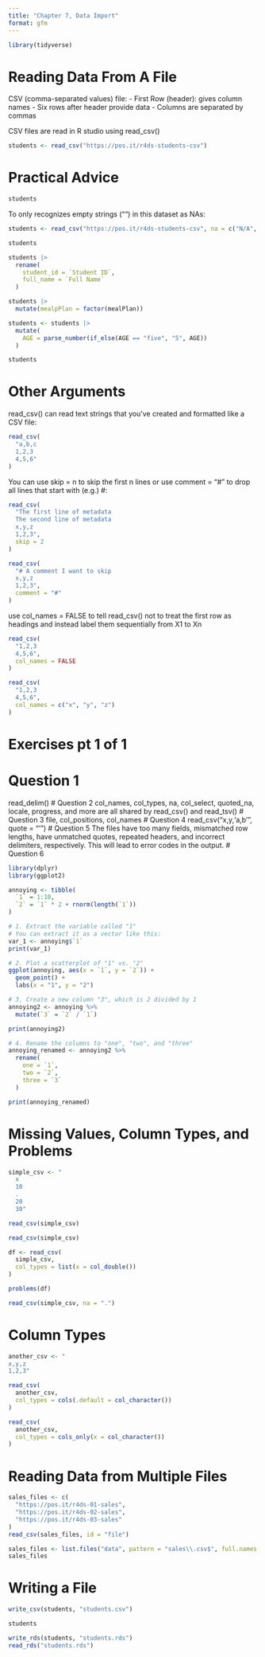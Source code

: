 ```yaml
---
title: "Chapter 7, Data Import"
format: gfm
---
```


```r
library(tidyverse)
```

# Reading Data From A File
CSV (comma-separated values) file:
- First Row (header): gives column names
- Six rows after header provide data 
- Columns are separated by commas

CSV files are read in R studio using read_csv()
```r
students <- read_csv("https://pos.it/r4ds-students-csv")
```
# Practical Advice
```r
students
```
To only recognizes empty strings (““) in this dataset as NAs:
```r
students <- read_csv("https://pos.it/r4ds-students-csv", na = c("N/A", ""))

students
```
```r
students |> 
  rename(
    student_id = `Student ID`,
    full_name = `Full Name`
  )
```

```r
students |> 
  mutate(mealpPlan = factor(mealPlan))
```

```r
students <- students |>
  mutate(
    AGE = parse_number(if_else(AGE == "five", "5", AGE))
  )

students
```

# Other Arguments
read_csv() can read text strings that you’ve created and formatted like a CSV file:

```r
read_csv(
  "a,b,c
  1,2,3
  4,5,6"
)
```

You can use skip = n to skip the first n lines or use comment = “#” to drop all lines that start with (e.g.) #:
```r
read_csv(
  "The first line of metadata
  The second line of metadata
  x,y,z
  1,2,3",
  skip = 2
)

read_csv(
  "# A comment I want to skip
  x,y,z
  1,2,3",
  comment = "#"
)
```

use col_names = FALSE to tell read_csv() not to treat the first row as headings and instead label them sequentially from X1 to Xn
```r
read_csv(
  "1,2,3
  4,5,6",
  col_names = FALSE
)
```

```r
read_csv(
  "1,2,3
  4,5,6",
  col_names = c("x", "y", "z")
)
```

# Exercises pt 1 of 1
# Question 1
read_delim()
# Question 2
col_names, col_types, na, col_select, quoted_na, locale, progress, and more are all shared by read_csv() and read_tsv()
# Question 3
file, col_positions, col_names
# Question 4 
read_csv("x,y,'a,b'", quote = "'")
# Question 5
The files have too many fields, mismatched row lengths, have unmatched quotes, repeated headers, and incorrect delimiters, respectively. This will lead to error codes in the output. 
# Question 6
```r
library(dplyr)
library(ggplot2)

annoying <- tibble(
  `1` = 1:10,
  `2` = `1` * 2 + rnorm(length(`1`))
)

# 1. Extract the variable called "1"
# You can extract it as a vector like this:
var_1 <- annoying$`1`
print(var_1)

# 2. Plot a scatterplot of "1" vs. "2"
ggplot(annoying, aes(x = `1`, y = `2`)) +
  geom_point() +
  labs(x = "1", y = "2")

# 3. Create a new column "3", which is 2 divided by 1
annoying2 <- annoying %>%
  mutate(`3` = `2` / `1`)

print(annoying2)

# 4. Rename the columns to "one", "two", and "three"
annoying_renamed <- annoying2 %>%
  rename(
    one = `1`,
    two = `2`,
    three = `3`
  )

print(annoying_renamed)

```
# Missing Values, Column Types, and Problems
```r
simple_csv <- "
  x
  10
  .
  20
  30"
```

```r
read_csv(simple_csv)
```

```r
read_csv(simple_csv)
```

```r
df <- read_csv(
  simple_csv, 
  col_types = list(x = col_double())
)
```

```r
problems(df)
```

```r
read_csv(simple_csv, na = ".")
```

# Column Types
```r
another_csv <- "
x,y,z
1,2,3"

read_csv(
  another_csv, 
  col_types = cols(.default = col_character())
)
```

```r
read_csv(
  another_csv,
  col_types = cols_only(x = col_character())
)
```

# Reading Data from Multiple Files
```r
sales_files <- c(
  "https://pos.it/r4ds-01-sales",
  "https://pos.it/r4ds-02-sales",
  "https://pos.it/r4ds-03-sales"
)
read_csv(sales_files, id = "file")
```

```r
sales_files <- list.files("data", pattern = "sales\\.csv$", full.names = TRUE)
sales_files
```

# Writing a File
```r
write_csv(students, "students.csv")
```

```r
students
```

```r
write_rds(students, "students.rds")
read_rds("students.rds")
```

